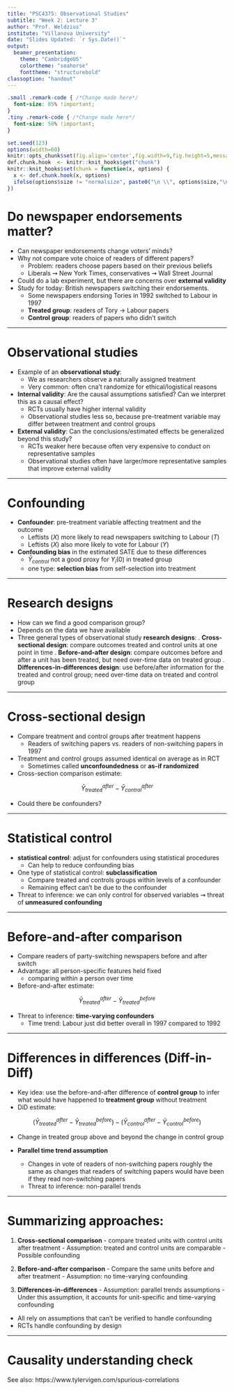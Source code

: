 ```yaml
---
title: "PSC4375: Observational Studies"
subtitle: "Week 2: Lecture 3"
author: "Prof. Weldzius"
institute: "Villanova University"
date: "Slides Updated: `r Sys.Date()`"
output:
  beamer_presentation:
    theme: "CambridgeUS"
    colortheme: "seahorse"
    fonttheme: "structurebold"
classoption: "handout"
---
```


```css
.small .remark-code { /*Change made here*/
  font-size: 85% !important;
}
.tiny .remark-code { /*Change made here*/
  font-size: 50% !important;
}
```

```r
set.seed(123)
options(width=60)
knitr::opts_chunk$set(fig.align='center',fig.width=9,fig.height=5,message=F,warning=F)
def.chunk.hook  <- knitr::knit_hooks$get("chunk")
knitr::knit_hooks$set(chunk = function(x, options) {
  x <- def.chunk.hook(x, options)
  ifelse(options$size != "normalsize", paste0("\n \\", options$size,"\n\n", x, "\n\n \\normalsize"), x)
})
```

# Do newspaper endorsements matter? 

  * Can newspaper endorsements change voters' minds? \pause 
  * Why not compare vote choice of readers of different papers? \pause 
    - Problem: readers choose papers based on their previous beliefs \pause
    - Liberals $\rightsquigarrow$ New York Times, conservatives $\rightsquigarrow$ Wall Street Journal \pause
  * Could do a lab experiment, but there are concerns over **external validity** \pause
  * Study for today: British newspapers switching their endorsements. \pause
    - Some newspapers endorsing Tories in 1992 switched to Labour in 1997 \pause
    - **Treated group**: readers of Tory $\rightarrow$ Labour papers \pause
    - **Control group**: readers of papers who didn't switch
    
---

# Observational studies

  * Example of an **observational study**: \pause
    - We as researchers observe a naturally assigned treatment \pause
    - Very common: often cna't randomize for ethical/logistical reasons \pause
  * **Internal validity**: Are the causal assumptions satisfied? Can we interpret this as a causal effect? \pause
    - RCTs usually have higher internal validity \pause
    - Observational studies less so, because pre-treatment variable may differ between treatment and control groups \pause
  * **External validity**: Can the conclusions/estimated effects be generalized beyond this study? \pause
    - RCTs weaker here because often very expensive to conduct on representative samples \pause
    - Observational studies often have larger/more representative samples that improve external validity

---    
    
# Confounding

  * **Confounder**: pre-treatment variable affecting treatment and the outcome \pause
    - Leftists ($X$) more likely to read newspapers switching to Labour ($T$) \pause
    - Leftists ($X$) also more likely to vote for Labour ($Y$) \pause
    
  * **Confounding bias** in the estimated SATE due to these differences \pause
    - $\bar{Y}_{control}$ not a good proxy for $Y_i(0)$ in treated group \pause
    - one type: **selection bias** from self-selection into treatment
    
---

# Research designs

  * How can we find a good comparison group? \pause
  * Depends on the data we have available \pause
  * Three general types of observational study **research designs**: \pause
    1. **Cross-sectional design**: compare outcomes treated and control units at one point in time \pause
    2. **Before-and-after design**: compare outcomes before and after a unit has been treated, but need over-time data on treated group \pause
    3. **Differences-in-differences design**: use before/after information for the treated and control group; need over-time data on treated and control group
    
---

# Cross-sectional design

  * Compare treatment and control groups after treatment happens \pause
    - Readers of switching papers vs. readers of non-switching papers in 1997 \pause
    
  * Treatment and control groups assumed identical on average as in RCT \pause
    - Sometimes called **unconfoundedness** or **as-if randomized** \pause
    
  * Cross-section comparison estimate: \pause
  
  $$
  \bar{Y}_{treated}^{after} - \bar{Y}_{control}^{after}
  $$
  
  * Could there be confounders?
  
---

# Statistical control

  * **statistical control**: adjust for confounders using statistical procedures  \pause
    - Can help to reduce confounding bias \pause
    
  * One type of statistical control: **subclassification** \pause
    - Compare treated and controls groups within levels of a confounder \pause
    - Remaining effect can't be due to the confounder \pause
    
  * Threat to inference: we can only control for observed variables $\rightsquigarrow$ threat of **unmeasured confounding**
  
---

# Before-and-after comparison

  * Compare readers of party-switching newspapers before and after switch \pause
  * Advantage: all person-specific features held fixed \pause
    - comparing within a person over time \pause
    
  * Before-and-after estimate: \pause
  
  $$
  \bar{Y}_{treated}^{after} - \bar{Y}_{treated}^{before}
  $$

  * Threat to inference: **time-varying confounders**
    - Time trend: Labour just did better overall in 1997 compared to 1992
    
---

# Differences in differences (Diff-in-Diff)

  * Key idea: use the before-and-after difference of **control group** to infer what would have happened to **treatment group** without treatment \pause
  * DiD estimate: \pause
  
  $$
  \left(\bar{Y}_{treated}^{after} - \bar{Y}_{treated}^{before} \right) - \left(\bar{Y}_{control}^{after} - \bar{Y}_{control}^{before} \right)
  $$
  
  * Change in treated group above and beyond the change in control group  \pause
  
  * **Parallel time trend assumption** \pause
    - Changes in vote of readers of non-switching papers roughly the same as changes that readers of switching papers would have been if they read non-switching papers \pause
    - Threat to inference: non-parallel trends
    
---

# Summarizing approaches:

  1. **Cross-sectional comparison** 
    - compare treated units with control units after treatment
    - Assumption: treated and control units are comparable
    - Possible confounding \pause
    
  2. **Before-and-after comparison**
    - Compare the same units before and after treatment
    - Assumption: no time-varying confounding \pause
    
  3. **Differences-in-differences**
    - Assumption: parallel trends assumptions
    - Under this assumption, it accounts for unit-specific and time-varying confounding \pause
    
  * All rely on assumptions that can't be verified to handle confounding
  * RCTs handle confounding by design
  
---

# Causality understanding check

\includegraphics[width=1\textwidth]{figs/correlation.png}

See also: https://www.tylervigen.com/spurious-correlations